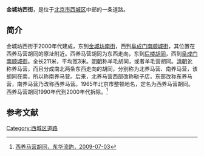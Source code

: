 {{Coord|39.9153842|116.3586333|type:landmark_region:CN-11_source:GoogleMaps|display=title}}
{{Infobox China Road
|路牌类型 = Beijing
|道路方向 = WE
|中文道路名称 = 金城坊西街
|道路名称拼音 = JINCHENGFANG XIJIE
|图片 =
|图片说明 = 
|道路属性 = 
|道路总长度 = 
|车速限制 = 
|行车线数量 = 
|所在地区 = [[北京市|北京市]][[西城区|西城区]]
|起点 = [[金城坊南街|金城坊南街]]
|终点 = [[阜成门南顺城街|阜成门南顺城街]]
|路段主要建筑 = 
}}

'''金城坊西街'''，是位于[[北京市|北京市]][[西城区|西城区]]中部的一条道路。

==简介==
金城坊西街于2000年代建成，东到[[金城坊南街|金城坊南街]]，西到[[阜成门南顺城街|阜成门南顺城街]]，其位置在西养马营胡同的原址附近。西养马营胡同为东西走向，东到[[后楼胡同|后楼胡同]]，西到[[阜成门南顺城街|阜成门南顺城街]]。全长211米，平均宽3米。[[明朝|明朝]]称羊毛胡同，或者羊毛营胡同。[[清朝|清朝]]讹称养马营，而且分成南北两条东西走向的胡同，分别称为北养马营、南养马营，该胡同在南，所以称南养马营。后来，北养马营西部改称鞑子店，东部改称东养马营，南养马营乃改称西养马营。1965年北京市整顿地名，定名为西养马营胡同。西养马营胡同1990年代到2000年代拆除。<ref>[http://www.bjdclib.com/subdb/laneculture/lane/200907/t20090703_5510.html 西养马营胡同，东华流韵，2009-07-03]</ref>

==参考文献==
{{reflist}}

[[Category:西城区道路|Category:西城区道路]]